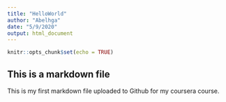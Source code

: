 ```yaml
---
title: "HelloWorld"
author: "Abelhga"
date: "5/9/2020"
output: html_document
---
```


```r
knitr::opts_chunk$set(echo = TRUE)
```

## This is a markdown file

This is my first markdown file uploaded to Github for my coursera course.


